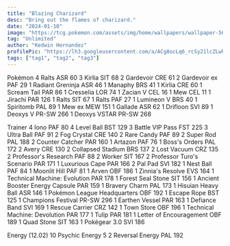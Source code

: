 ```yaml
---
title: "Blazing Charizard"
desc: "Bring out the flames of charizard."
date: "2024-01-10"
image: "https://tcg.pokemon.com/assets/img/home/wallpapers/wallpaper-56.jpg"
tag: "Unlimited"
author: "Kedwin Hernandez"
profilePic: "https://lh3.googleusercontent.com/a/ACg8ocLq6_rcSy21lcZLwhJ5zmVBIlMZ43Oa8b-gniXCLDS5x5s=s576-c-no"
tags: ["tag1", "tag2", "tag3"]
---
```


Pokémon
4 Ralts ASR 60
3 Kirlia SIT 68
2 Gardevoir CRE 61
2 Gardevoir ex PAF 29
1 Radiant Greninja ASR 46
1 Manaphy BRS 41
1 Kirlia CRE 60
1 Scream Tail PAR 86
1 Cresselia LOR 74
1 Zacian V CEL 16
1 Mew CEL 11
1 Jirachi PAR 126
1 Ralts SIT 67
1 Ralts PAF 27
1 Lumineon V BRS 40
1 Spiritomb PAL 89
1 Mew ex MEW 151
1 Gallade ASR 62
1 Drifloon SVI 89
1 Deoxys V PR-SW 266
1 Deoxys VSTAR PR-SW 268

Trainer
4 Iono PAF 80
4 Level Ball BST 129
3 Battle VIP Pass FST 225
3 Ultra Ball PAF 91
2 Fog Crystal CRE 140
2 Rare Candy PAF 89
2 Super Rod PAL 188
2 Counter Catcher PAR 160
1 Artazon PAF 76
1 Boss's Orders PAL 172
2 Avery CRE 130
2 Collapsed Stadium BRS 137
2 Lost Vacuum CRZ 135
2 Professor's Research PAF 88
2 Worker SIT 167
2 Professor Turo's Scenario PAR 171
1 Luxurious Cape PAR 166
2 Pal Pad SVI 182
1 Nest Ball PAF 84
1 Moonlit Hill PAF 81
1 Arven OBF 186
1 Zinnia's Resolve EVS 164
1 Technical Machine: Evolution PAR 178
1 Forest Seal Stone SIT 156
1 Ancient Booster Energy Capsule PAR 159
1 Bravery Charm PAL 173
1 Hisuian Heavy Ball ASR 146
1 Pokémon League Headquarters OBF 192
1 Escape Rope BST 125
1 Champions Festival PR-SW 296
1 Earthen Vessel PAR 163
1 Defiance Band SVI 169
1 Rescue Carrier CRZ 142
1 Town Store OBF 196
1 Technical Machine: Devolution PAR 177
1 Tulip PAR 181
1 Letter of Encouragement OBF 189
1 Quad Stone SIT 163
1 Pokégear 3.0 SVI 186

Energy (12.02)
10 Psychic Energy 5
2 Reversal Energy PAL 192
